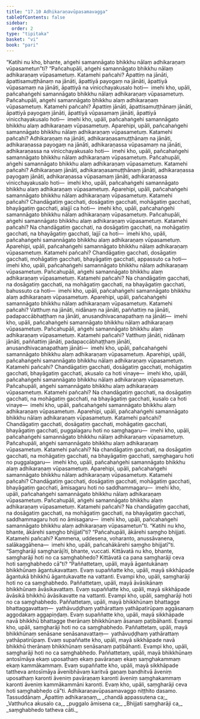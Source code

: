 ```yaml
---
title: "17.10 Adhikaraṇavūpasamavagga"
tableOfContents: false
sidebar:
  order: 2
type: "tipitaka"
basket: "vi"
book: "pari"
---
```



<DynamicBreadcrumb />

<Division number="457" book="pari">

<Paragraph number="2124" book="pari">
“Katihi nu kho, bhante, aṅgehi samannāgato bhikkhu nālaṃ adhikaraṇaṃ vūpasametun”ti?
</Paragraph>

<Paragraph number="2125" book="pari">
“Pañcahupāli, aṅgehi samannāgato bhikkhu nālaṃ adhikaraṇaṃ vūpasametuṃ. Katamehi pañcahi? Āpattiṃ na jānāti, āpattisamuṭṭhānaṃ na jānāti, āpattiyā payogaṃ na jānāti, āpattiyā vūpasamaṃ na jānāti, āpattiyā na vinicchayakusalo hoti—  imehi kho, upāli, pañcahaṅgehi samannāgato bhikkhu nālaṃ adhikaraṇaṃ vūpasametuṃ. Pañcahupāli, aṅgehi samannāgato bhikkhu alaṃ adhikaraṇaṃ vūpasametuṃ. Katamehi pañcahi? Āpattiṃ jānāti, āpattisamuṭṭhānaṃ jānāti, āpattiyā payogaṃ jānāti, āpattiyā vūpasamaṃ jānāti, āpattiyā vinicchayakusalo hoti—  imehi kho, upāli, pañcahaṅgehi samannāgato bhikkhu alaṃ adhikaraṇaṃ vūpasametuṃ.
</Paragraph>

<Paragraph number="2126" book="pari">
Aparehipi, upāli, pañcahaṅgehi samannāgato bhikkhu nālaṃ adhikaraṇaṃ vūpasametuṃ. Katamehi pañcahi? Adhikaraṇaṃ na jānāti, adhikaraṇasamuṭṭhānaṃ na jānāti, adhikaraṇassa payogaṃ na jānāti, adhikaraṇassa vūpasamaṃ na jānāti, adhikaraṇassa na vinicchayakusalo hoti—  imehi kho, upāli, pañcahaṅgehi samannāgato bhikkhu nālaṃ adhikaraṇaṃ vūpasametuṃ.
</Paragraph>

<Paragraph number="2127" book="pari">
Pañcahupāli, aṅgehi samannāgato bhikkhu alaṃ adhikaraṇaṃ vūpasametuṃ. Katamehi pañcahi? Adhikaraṇaṃ jānāti, adhikaraṇasamuṭṭhānaṃ jānāti, adhikaraṇassa payogaṃ jānāti, adhikaraṇassa vūpasamaṃ jānāti, adhikaraṇassa vinicchayakusalo hoti—  imehi kho, upāli, pañcahaṅgehi samannāgato bhikkhu alaṃ adhikaraṇaṃ vūpasametuṃ.
</Paragraph>

<Paragraph number="2128" book="pari">
Aparehipi, upāli, pañcahaṅgehi samannāgato bhikkhu nālaṃ adhikaraṇaṃ vūpasametuṃ. Katamehi pañcahi? Chandāgatiṃ gacchati, dosāgatiṃ gacchati, mohāgatiṃ gacchati, bhayāgatiṃ gacchati, alajjī ca hoti—  imehi kho, upāli, pañcahaṅgehi samannāgato bhikkhu nālaṃ adhikaraṇaṃ vūpasametuṃ. Pañcahupāli, aṅgehi samannāgato bhikkhu alaṃ adhikaraṇaṃ vūpasametuṃ. Katamehi pañcahi? Na chandāgatiṃ gacchati, na dosāgatiṃ gacchati, na mohāgatiṃ gacchati, na bhayāgatiṃ gacchati, lajjī ca hoti—  imehi kho, upāli, pañcahaṅgehi samannāgato bhikkhu alaṃ adhikaraṇaṃ vūpasametuṃ.
</Paragraph>

<Paragraph number="2129" book="pari">
Aparehipi, upāli, pañcahaṅgehi samannāgato bhikkhu nālaṃ adhikaraṇaṃ vūpasametuṃ. Katamehi pañcahi? Chandāgatiṃ gacchati, dosāgatiṃ gacchati, mohāgatiṃ gacchati, bhayāgatiṃ gacchati, appassuto ca hoti—  imehi kho, upāli, pañcahaṅgehi samannāgato bhikkhu nālaṃ adhikaraṇaṃ vūpasametuṃ. Pañcahupāli, aṅgehi samannāgato bhikkhu alaṃ adhikaraṇaṃ vūpasametuṃ. Katamehi pañcahi? Na chandāgatiṃ gacchati, na dosāgatiṃ gacchati, na mohāgatiṃ gacchati, na bhayāgatiṃ gacchati, bahussuto ca hoti—  imehi kho, upāli, pañcahaṅgehi samannāgato bhikkhu alaṃ adhikaraṇaṃ vūpasametuṃ.
</Paragraph>

<Paragraph number="2130" book="pari">
Aparehipi, upāli, pañcahaṅgehi samannāgato bhikkhu nālaṃ adhikaraṇaṃ vūpasametuṃ. Katamehi pañcahi? Vatthuṃ na jānāti, nidānaṃ na jānāti, paññattiṃ na jānāti, padapaccābhaṭṭhaṃ na jānāti, anusandhivacanapathaṃ na jānāti—  imehi kho, upāli, pañcahaṅgehi samannāgato bhikkhu nālaṃ adhikaraṇaṃ vūpasametuṃ. Pañcahupāli, aṅgehi samannāgato bhikkhu alaṃ adhikaraṇaṃ vūpasametuṃ. Katamehi pañcahi? Vatthuṃ jānāti, nidānaṃ jānāti, paññattiṃ jānāti, padapaccābhaṭṭhaṃ jānāti, anusandhivacanapathaṃ jānāti—  imehi kho, upāli, pañcahaṅgehi samannāgato bhikkhu alaṃ adhikaraṇaṃ vūpasametuṃ.
</Paragraph>

<Paragraph number="2131" book="pari">
Aparehipi, upāli, pañcahaṅgehi samannāgato bhikkhu nālaṃ adhikaraṇaṃ vūpasametuṃ. Katamehi pañcahi? Chandāgatiṃ gacchati, dosāgatiṃ gacchati, mohāgatiṃ gacchati, bhayāgatiṃ gacchati, akusalo ca hoti vinaye—  imehi kho, upāli, pañcahaṅgehi samannāgato bhikkhu nālaṃ adhikaraṇaṃ vūpasametuṃ. Pañcahupāli, aṅgehi samannāgato bhikkhu alaṃ adhikaraṇaṃ vūpasametuṃ. Katamehi pañcahi? Na chandāgatiṃ gacchati, na dosāgatiṃ gacchati, na mohāgatiṃ gacchati, na bhayāgatiṃ gacchati, kusalo ca hoti vinaye—  imehi kho, upāli, pañcahaṅgehi samannāgato bhikkhu alaṃ adhikaraṇaṃ vūpasametuṃ.
</Paragraph>

<Paragraph number="2132" book="pari">
Aparehipi, upāli, pañcahaṅgehi samannāgato bhikkhu nālaṃ adhikaraṇaṃ vūpasametuṃ. Katamehi pañcahi? Chandāgatiṃ gacchati, dosāgatiṃ gacchati, mohāgatiṃ gacchati, bhayāgatiṃ gacchati, puggalagaru hoti no saṃghagaru—  imehi kho, upāli, pañcahaṅgehi samannāgato bhikkhu nālaṃ adhikaraṇaṃ vūpasametuṃ. Pañcahupāli, aṅgehi samannāgato bhikkhu alaṃ adhikaraṇaṃ vūpasametuṃ. Katamehi pañcahi? Na chandāgatiṃ gacchati, na dosāgatiṃ gacchati, na mohāgatiṃ gacchati, na bhayāgatiṃ gacchati, saṃghagaru hoti no puggalagaru—  imehi kho, upāli, pañcahaṅgehi samannāgato bhikkhu alaṃ adhikaraṇaṃ vūpasametuṃ.
</Paragraph>

<Paragraph number="2133" book="pari">
Aparehipi, upāli, pañcahaṅgehi samannāgato bhikkhu nālaṃ adhikaraṇaṃ vūpasametuṃ. Katamehi pañcahi? Chandāgatiṃ gacchati, dosāgatiṃ gacchati, mohāgatiṃ gacchati, bhayāgatiṃ gacchati, āmisagaru hoti no saddhammagaru—  imehi kho, upāli, pañcahaṅgehi samannāgato bhikkhu nālaṃ adhikaraṇaṃ vūpasametuṃ. Pañcahupāli, aṅgehi samannāgato bhikkhu alaṃ adhikaraṇaṃ vūpasametuṃ. Katamehi pañcahi? Na chandāgatiṃ gacchati, na dosāgatiṃ gacchati, na mohāgatiṃ gacchati, na bhayāgatiṃ gacchati, saddhammagaru hoti no āmisagaru—  imehi kho, upāli, pañcahaṅgehi samannāgato bhikkhu alaṃ adhikaraṇaṃ vūpasametun”ti.
</Paragraph>

</Division>
<Division number="458" book="pari">

<Paragraph number="2134" book="pari">
“Katihi nu kho, bhante, ākārehi saṃgho bhijjatī”ti? “Pañcahupāli, ākārehi saṃgho bhijjati. Katamehi pañcahi? Kammena, uddesena, voharanto, anussāvanena, salākaggāhena—  imehi kho, upāli, pañcahākārehi saṃgho bhijjatī”ti.
</Paragraph>

<Paragraph number="2135" book="pari">
“Saṃgharāji saṃgharājīti, bhante, vuccati. Kittāvatā nu kho, bhante, saṃgharāji hoti no ca saṃghabhedo? Kittāvatā ca pana saṃgharāji ceva hoti saṃghabhedo cā”ti? “Paññattetaṃ, upāli, mayā āgantukānaṃ bhikkhūnaṃ āgantukavattaṃ. Evaṃ supaññatte kho, upāli, mayā sikkhāpade āgantukā bhikkhū āgantukavatte na vattanti. Evampi kho, upāli, saṃgharāji hoti no ca saṃghabhedo. Paññattetaṃ, upāli, mayā āvāsikānaṃ bhikkhūnaṃ āvāsikavattaṃ. Evaṃ supaññatte kho, upāli, mayā sikkhāpade āvāsikā bhikkhū āvāsikavatte na vattanti. Evampi kho, upāli, saṃgharāji hoti no ca saṃghabhedo. Paññattetaṃ, upāli, mayā bhikkhūnaṃ bhattagge bhattaggavattaṃ—  yathāvuḍḍhaṃ yathārattaṃ yathāpatirūpaṃ aggāsanaṃ aggodakaṃ aggapiṇḍaṃ. Evaṃ supaññatte kho, upāli, mayā sikkhāpade navā bhikkhū bhattagge therānaṃ bhikkhūnaṃ āsanaṃ paṭibāhanti. Evampi kho, upāli, saṃgharāji hoti no ca saṃghabhedo. Paññattetaṃ, upāli, mayā bhikkhūnaṃ senāsane senāsanavattaṃ—  yathāvuḍḍhaṃ yathārattaṃ yathāpatirūpaṃ. Evaṃ supaññatte kho, upāli, mayā sikkhāpade navā bhikkhū therānaṃ bhikkhūnaṃ senāsanaṃ paṭibāhanti. Evampi kho, upāli, saṃgharāji hoti no ca saṃghabhedo. Paññattetaṃ, upāli, mayā bhikkhūnaṃ antosīmāya ekaṃ uposathaṃ ekaṃ pavāraṇaṃ ekaṃ saṃghakammaṃ ekaṃ kammākammaṃ. Evaṃ supaññatte kho, upāli, mayā sikkhāpade tattheva antosīmāya āvenibhāvaṃ karitvā gaṇaṃ bandhitvā āveniṃ uposathaṃ karonti āveniṃ pavāraṇaṃ karonti āveniṃ saṃghakammaṃ karonti āveniṃ kammākammāni karonti. Evaṃ kho, upāli, saṃgharāji ceva hoti saṃghabhedo cā”ti.

</Paragraph>
</Division>

<Paragraph number="2136" type="center" book="pari">
Adhikaraṇavūpasamavaggo niṭṭhito dasamo.



</Paragraph>

<Paragraph number="2137" type="center" book="pari">
Tassuddānaṃ


</Paragraph>

<Paragraph number="2138" type="verses" book="pari">
_Āpattiṃ adhikaraṇaṃ,_  
_chandā appassutena ca;_  
_Vatthuñca akusalo ca,_  
_puggalo āmisena ca;_  
_Bhijjati saṃgharāji ca,_  
_saṃghabhedo tatheva cāti._
</Paragraph>